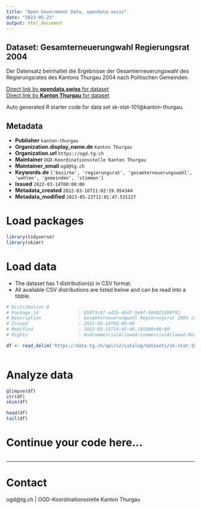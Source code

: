 ```yaml
---
title: "Open Government Data, opendata.swiss"
date: "2023-05-23"
output: html_document
---
```


## Dataset: Gesamterneuerungwahl Regierungsrat 2004

Der Datensatz beinhaltet die Ergebnisse der Gesamterneuerungswahl des Regierungsrates des Kantons Thurgau 2004 nach Politischen Gemeinden.

[Direct link by **opendata.swiss** for dataset](https://opendata.swiss/de/dataset/gesamterneuerungwahl-regierungsrat-2004)<br>
[Direct link by **Kanton Thurgau** for dataset](https://data.tg.ch/explore/dataset/sk-stat-101/)

Auto generated R starter code for data set sk-stat-101@kanton-thurgau.

## Metadata

- **Publisher** `kanton-thurgau`
- **Organization.display_name.de** `Kanton Thurgau`
- **Organization.url** `https://ogd.tg.ch`
- **Maintainer** `OGD-Koordinationsstelle Kanton Thurgau`
- **Maintainer_email** `ogd@tg.ch`
- **Keywords.de** `['bezirke', 'regierungsrat', 'gesamterneuerungswahl', 'wahlen', 'gemeinden', 'stimmen']`
- **Issued** `2022-03-14T00:00:00`
- **Metadata_created** `2022-03-16T11:02:19.954344`
- **Metadata_modified** `2023-05-22T11:01:47.531227`


# Load packages

```r

library(tidyverse)
library(skimr)

```

# Load data

-   The dataset has 1 distribution(s) in CSV format.
-   All available CSV distributions are listed below and can be read into a tibble.

```r

# Distribution 0
# Package_id               : 859f3c97-a42b-46d7-9e9f-994025209f91
# Description              : Gesamterneuerungwahl Regierungsrat 2004 (csv)
# Issued                   : 2022-03-14T00:00:00
# Modified                 : 2022-03-15T14:45:40.185000+00:00
# Rights                   : NonCommercialAllowed-CommercialAllowed-ReferenceRequired

df <- read_delim('https://data.tg.ch/api/v2/catalog/datasets/sk-stat-101/exports/csv')



```

# Analyze data

```r

glimpse(df)
str(df)
skim(df)

head(df)
tail(df)

```

# Continue your code here...

```r

```

------------------------------------------------------------------------

# Contact

ogd@tg.ch | OGD-Koordinationsstelle Kanton Thurgau
